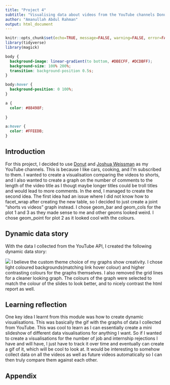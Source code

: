 ```yaml
---
title: "Project 4"
subtitle: "Visualising data about videos from the YouTube channels Donut and Joshua Weissman"
author: "Amanullah Abdul Rahman"
output: html_document
---
```


```r
knitr::opts_chunk$set(echo=TRUE, message=FALSE, warning=FALSE, error=FALSE)
library(tidyverse)
library(magick)
```

```css
body {
  background-image: linear-gradient(to bottom, #DBECFF, #DCDBFF);
  background-size: 100% 200%;
  transition: background-position 0.5s;
}

body:hover {
  background-position: 0 100%;
}

a {
  color: #88498F;
  
}

a:hover {
  color: #FFEEDB;
}
```

## Introduction

For this project, I decided to use [Donut](https://www.youtube.com/@Donut) and [Joshua Weissman](https://www.youtube.com/@JoshuaWeissman) as my YouTube channels. This is because I like cars, cooking, and I'm subscribed to them. I wanted to create a visualisation comparing the videos to shorts, and I also wanted to create a graph on the number of comments to the length of the video title as I thougt maybe longer titles could be troll titles and would lead to more comments. In the end, I managed to create the second idea. The first idea had an issue where I did not know how to facet_wrap after creating the new table, so I decided to just create a joint "shorts vs videos" graph instead. I chose geom_bar and geom_cols for the plot 1 and 3 as they made sense to me and other geoms looked weird. I chose geom_point for plot 2 as it looked cool with the colours.


## Dynamic data story

With the data I collected from the YouTube API, I created the following dynamic data story:

![](data_story.gif)
I believe the custom theme choice of my graphs show creativity. I chose light coloured backgrounds(matching link hover colour) and higher contrasting colours for the graphs themselves. I also removed the grid lines for a cleaner looking graph. The colours of the graph were selected to match the colour of the slides to look better, and to nicely contrast the html report as well.


## Learning reflection

One key idea I learnt from this module was how to create dynamic visualisations. This was basically the gif with the graphs of data I collected from YouTube. This was cool to learn as I can essentially create a mini slideshow of different data visualisations for anything I want. So if I wanted to create a visualisations for the number of job and internship rejections I have and will have, I just have to track it over time and eventually can create a gif of it, which will be cool to look at. It would be interesting to somehow collect data on all the videos as well as future videos automatically so I can then truly compare them against each other.


## Appendix
```r

```

```r

```
